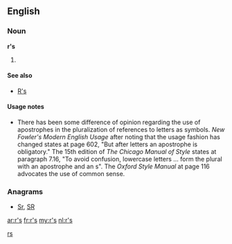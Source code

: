 {{also|RS|.rs|RS-|(RS)-|R's}}
==English==

===Noun===
'''r's'''

# {{plural of|[[r]]}}

====See also====
* [[R's]]

====Usage notes====
* There has been some difference of opinion regarding the use of apostrophes in the pluralization of references to letters as symbols.  ''New Fowler's Modern English Usage'' after noting that the usage fashion has changed states at page 602, "But after letters an apostrophe is obligatory."    The 15th edition of ''The Chicago Manual of Style'' states at paragraph 7.16, "To avoid confusion, lowercase letters ... form the plural with an apostrophe and an s".  The ''Oxford Style Manual'' at page 116 advocates the use of common sense.

===Anagrams===
* [[Sr#English|Sr]], [[SR#English|SR]]

[[Category:English terms spelled with '|rs]]

[[ar:r's]]
[[fr:r's]]
[[my:r's]]
[[nl:r's]]